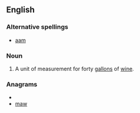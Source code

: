 ==English==

===Alternative spellings===
*[[aam]]

===Noun===
{{en-noun}}

# {{obsolete}} A unit of measurement for forty [[gallon]]s of [[wine]].

===Anagrams===
* {{alphagram|amw}}
* [[maw#English|maw]]